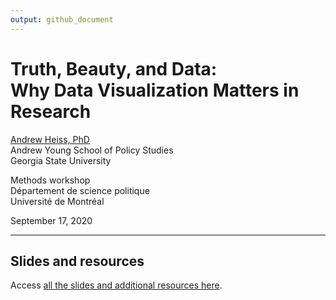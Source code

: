 ```yaml
---
output: github_document
---
```


# Truth, Beauty, and Data:<br>Why Data Visualization Matters in Research

[Andrew Heiss, PhD](https://www.andrewheiss.com)  
Andrew Young School of Policy Studies  
Georgia State University
 
Methods workshop  
Département de science politique  
Université de Montréal

September 17, 2020

---

## Slides and resources

Access [all the slides and additional resources here](https://talks.andrewheiss.com/2020-09-17_umontreal-dataviz/).
